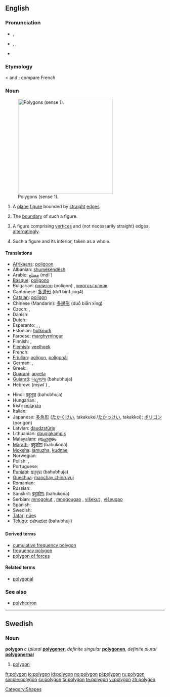 {{also|Polygon}}
==English==

===Pronunciation===
* {{a|UK}} {{IPA|/ˈpɒlɪɡən/}}, {{SAMPA|/"pQlIg@n/}}
* {{a|US}} {{enPR|pälʹē-gän}}, {{IPA|/ˈpɑliɡɑn/}}, {{SAMPA|/"pAligAn/}}
* {{audio|en-us-polygon.ogg|Audio (US)}}

===Etymology===
{{etyl|grc}} {{term|sc=polytonic|πολύγωνον|tr=polygōnon}} < {{term|sc=polytonic|πολύς|tr=polus||many}} and  {{term|sc=polytonic|γωνία|tr=gōnia||angle}}; compare French {{term|polygone}}

===Noun===
{{wikipedia}}
{{en-noun}}
[[Image:Assorted polygons.svg|thumb|300px|right|Polygons (sense 1). ]]

# {{geometry}} A [[plane]] [[figure]] bounded by [[straight]] [[edge]]s.
# {{geometry}} The [[boundary]] of such a figure.
# {{geometry|more generally}} A figure comprising [[vertex|vertices]] and (not necessarily straight) edges, [[alternating]]ly.
# {{geometry}} Such a figure and its interior, taken as a whole.

====Translations====
{{trans-top|plane figure bounded by straight edges}}
* [[Afrikaans]]: [[poligoon]]
* Albanian: [[shumëkëndësh]]
* Arabic: [[مضلع]] (mḍl`)
* [[Basque]]: [[poligono#Basque|poligono]]
* Bulgarian: [[полигон]] (poligon) {{m}}, [[многоъгълник]] {{m}}
* Cantonese: [[多邊形]] (do1 bin1 jing4)
* [[Catalan]]: [[polígon]]
* Chinese (Mandarin): [[多邊形]] (duō biān xíng)
* Czech: {{t-|cs|mnohoúhelník|m}}, {{t-|cs|polygon}}
* Danish: {{t-|da|polygon}}
* Dutch: {{t-|nl|veelhoek|m}}
* Esperanto: {{t-|eo|plurangulo|xs=Esperanto}}, {{t-|eo|plurlatero|xs=Esperanto}}, {{t-|eo|poligono|xs=Esperanto}}
* Estonian: [[hulknurk]]
* Faroese: [[marghyrningur]]
* Finnish: {{t+|fi|monikulmio}}, {{t-|fi|polygoni}}
* [[Flemish]]: [[veelhoek]]
* French: {{t+|fr|polygone|m}}
* [[Friulian]]: [[poligon#Friulian|poligon]], [[poligonâl]]
* German: {{t-|de|Vieleck|n}}, {{t-|de|Polygon|n}}
* Greek: {{t+|el|πολύγωνο|tr=polúgono|sc=Grek}}
* [[Guaraní]]: [[apyeta]]
* [[Gujarati]]: [[બહુભુજ]] (bahubhuja)
* Hebrew: {{he-translation|מצולע|metsulá}} (mṣwl`) {{m}}, {{he-translation|פוליגון|poligón}} {{m}}
{{trans-mid}}
* Hindi: [[बहुभुज]] (bahubhuja)
* Hungarian: {{t-|hu|poligon}}, {{t+|hu|sokszög}}
* Irish: [[polagán]]
* Italian: {{t+|it|poligono|m}}
* Japanese: [[多角形]] ([[たかくけい]], takakukei/[[たかっけい]], takakkei); [[ポリゴン]] (porigon)
* Latvian: [[daudzstūris]] {{m}}
* Lithuanian: [[daugiakampis]] {{m}}
* [[Malayalam]]: [[ബഹുഭുജം]]
* [[Marathi]]: [[बहुकोण]] (bahukoṇa)
* [[Moksha]]: [[lamuzha]], [[kudnae]]
* Norwegian: {{t+|no|polygon}}
* Polish: {{t-|pl|wielokąt|m}}, {{t-|pl|wielobok}}
* Portuguese: {{t+|pt|polígono}}
* [[Punjabi]]: [[ਬਹੁਭੁਜ]] (bahubhuja)
* [[Quechua]]: [[manchay chinruyuj]]
* Romanian: {{t-|ro|poligon}}
* Russian: {{t+|ru|многоугольник|tr=mnogougol'nik|sc=Cyrl}}
* Sanskrit: [[बहुकोणः]] (bahukoṇa)
* Serbian: [[mnogokut]] {{m}}, [[mnogougao]] {{m}}, [[višekut]] {{m}}, [[višeugao]] {{m}}
* Spanish: {{t+|es|polígono|m}}
* Swedish: {{t+|sv|polygon|c}}
* [[Tatar]]: [[nüeş]]
* [[Telugu]]: [[బహుభుజి]] (bahubhuji)
{{trans-bottom}}

====Derived terms====
* [[cumulative frequency polygon]]
* [[frequency polygon]]
* [[polygon of forces]]

====Related terms====
* [[polygonal]]

===See also===
* [[polyhedron]]

----

==Swedish==

===Noun===
'''polygon''' ''c'' (''plural'' '''[[polygoner]]''', ''definite singular'' '''[[polygonen]]''', ''definite plural'' '''[[polygonerna]]''')

# [[#English|polygon]]

[[Category:Shapes]]

[[fr:polygon]]
[[io:polygon]]
[[id:polygon]]
[[no:polygon]]
[[pl:polygon]]
[[ru:polygon]]
[[simple:polygon]]
[[sv:polygon]]
[[ta:polygon]]
[[te:polygon]]
[[vi:polygon]]
[[zh:polygon]]